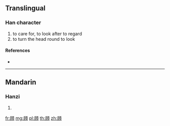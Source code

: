 {{character info/new}}
{{also|顧}}
==Translingual==

===Han character===
{{Han char|rn=181|rad=頁|as=04|sn=13|four=|canj=MUMBC,XMUMB}}

# to care for, to look after to regard
# to turn the head round to look

====References====
* {{Han ref|kx=1402.140|dkj=43359|dj=1916.090|hdz=74364.090|uh=980B|ud=38923}}

----

==Mandarin==

===Hanzi===
{{cmn-hanzi|pin=[[gù]] ([[gu4]])|wg=ku<sup>4</sup>}}

# {{defn|lang=cmn|sort=頁04}}

[[fr:頋]]
[[mg:頋]]
[[pl:頋]]
[[th:頋]]
[[zh:頋]]